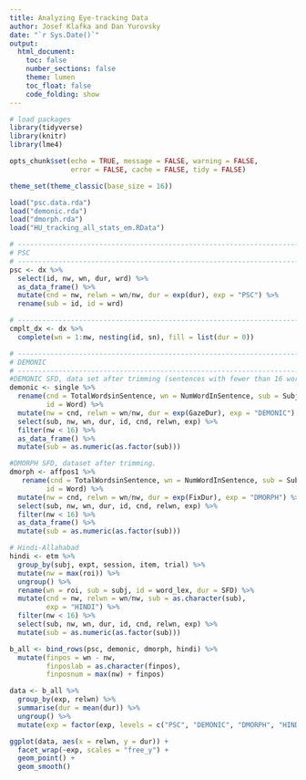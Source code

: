 ```yaml
---
title: Analyzing Eye-tracking Data
author: Josef Klafka and Dan Yurovsky
date: "`r Sys.Date()`"
output: 
  html_document:
    toc: false
    number_sections: false
    theme: lumen
    toc_float: false
    code_folding: show 
---
```


```r
# load packages
library(tidyverse)
library(knitr)
library(lme4)

opts_chunk$set(echo = TRUE, message = FALSE, warning = FALSE, 
               error = FALSE, cache = FALSE, tidy = FALSE)

theme_set(theme_classic(base_size = 16))
```

```r
load("psc.data.rda")
load("demonic.rda") 
load("dmorph.rda")
load("HU_tracking_all_stats_em.RData")
```

```r
# ------------------------------------------------------------------------------
# PSC
# ------------------------------------------------------------------------------
psc <- dx %>%
  select(id, nw, wn, dur, wrd) %>%
  as_data_frame() %>%
  mutate(cnd = nw, relwn = wn/nw, dur = exp(dur), exp = "PSC") %>%
  rename(sub = id, id = wrd)

# ------------------------------------------------------------------------------
cmplt_dx <- dx %>% 
  complete(wn = 1:nw, nesting(id, sn), fill = list(dur = 0)) 

# ------------------------------------------------------------------------------
# DEMONIC
# ------------------------------------------------------------------------------
#DEMONIC SFD, data set after trimming (sentences with fewer than 16 words, extra short and long fixations removed, etc)
demonic <- single %>%
  rename(cnd = TotalWordsinSentence, wn = NumWordInSentence, sub = Subject, 
         id = Word) %>%
  mutate(nw = cnd, relwn = wn/nw, dur = exp(GazeDur), exp = "DEMONIC") %>%
  select(sub, nw, wn, dur, id, cnd, relwn, exp) %>%
  filter(nw < 16) %>%
  as_data_frame() %>%
  mutate(sub = as.numeric(as.factor(sub)))

#DMORPH SFD, dataset after trimming.
dmorph <- affpos1 %>%
   rename(cnd = TotalWordsinSentence, wn = NumWordInSentence, sub = Subject, 
         id = Word) %>%
  mutate(nw = cnd, relwn = wn/nw, dur = exp(FixDur), exp = "DMORPH") %>%
  select(sub, nw, wn, dur, id, cnd, relwn, exp) %>%
  filter(nw < 16) %>%
  as_data_frame() %>%
  mutate(sub = as.numeric(as.factor(sub)))

# Hindi-Allahabad 
hindi <- etm %>%
  group_by(subj, expt, session, item, trial) %>%
  mutate(nw = max(roi)) %>%
  ungroup() %>%
  rename(wn = roi, sub = subj, id = word_lex, dur = SFD) %>%
  mutate(cnd = nw, relwn = wn/nw, sub = as.character(sub),
         exp = "HINDI") %>%
  filter(nw < 16) %>%
  select(sub, nw, wn, dur, id, cnd, relwn, exp) %>%
  mutate(sub = as.numeric(as.factor(sub)))
```

```r
b_all <- bind_rows(psc, demonic, dmorph, hindi) %>%
  mutate(finpos = wn - nw,
         finposlab = as.character(finpos),
         finposnum = max(nw) + finpos)
```

```r
data <- b_all %>%
  group_by(exp, relwn) %>%
  summarise(dur = mean(dur)) %>%
  ungroup() %>%
  mutate(exp = factor(exp, levels = c("PSC", "DEMONIC", "DMORPH", "HINDI")))

ggplot(data, aes(x = relwn, y = dur)) + 
  facet_wrap(~exp, scales = "free_y") + 
  geom_point() + 
  geom_smooth()

```